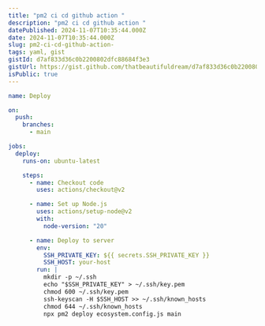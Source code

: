 ```yaml
---
title: "pm2 ci cd github action "
description: "pm2 ci cd github action "
datePublished: 2024-11-07T10:35:44.000Z
date: 2024-11-07T10:35:44.000Z
slug: pm2-ci-cd-github-action-
tags: yaml, gist
gistId: d7af833d36c0b2200802dfc88684f3e3
gistUrl: https://gist.github.com/thatbeautifuldream/d7af833d36c0b2200802dfc88684f3e3
isPublic: true
---
```


```yaml title="deploy.yml"
name: Deploy

on:
  push:
    branches:
      - main

jobs:
  deploy:
    runs-on: ubuntu-latest

    steps:
      - name: Checkout code
        uses: actions/checkout@v2

      - name: Set up Node.js
        uses: actions/setup-node@v2
        with:
          node-version: "20"

      - name: Deploy to server
        env:
          SSH_PRIVATE_KEY: ${{ secrets.SSH_PRIVATE_KEY }}
          SSH_HOST: your-host
        run: |
          mkdir -p ~/.ssh
          echo "$SSH_PRIVATE_KEY" > ~/.ssh/key.pem
          chmod 600 ~/.ssh/key.pem
          ssh-keyscan -H $SSH_HOST >> ~/.ssh/known_hosts
          chmod 644 ~/.ssh/known_hosts
          npx pm2 deploy ecosystem.config.js main

```

